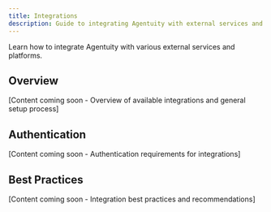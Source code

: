 ```yaml
---
title: Integrations
description: Guide to integrating Agentuity with external services and platforms
---
```


Learn how to integrate Agentuity with various external services and platforms.

## Overview

[Content coming soon - Overview of available integrations and general setup process]

## Authentication

[Content coming soon - Authentication requirements for integrations]

## Best Practices

[Content coming soon - Integration best practices and recommendations]  